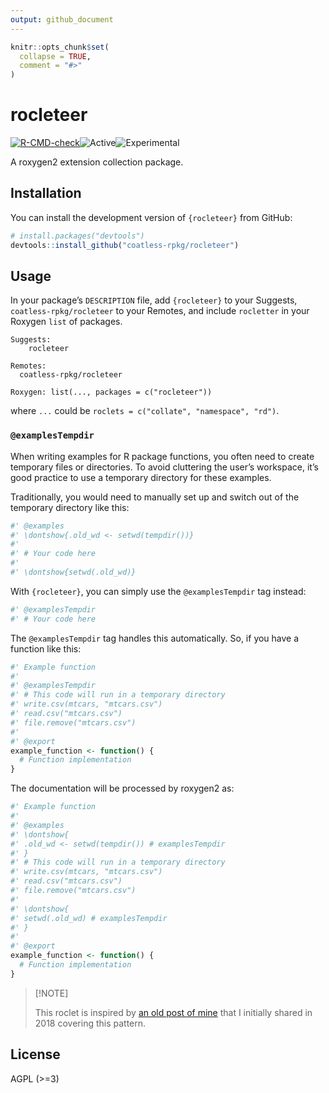 ```yaml
---
output: github_document
---
```


<!-- README.md is generated from README.Rmd. Please edit that file -->

```r
knitr::opts_chunk$set(
  collapse = TRUE,
  comment = "#>"
)
```

# rocleteer

<!-- badges: start -->
[![R-CMD-check](https://github.com/coatless-rpkg/rocleteer/actions/workflows/R-CMD-check.yaml/badge.svg)](https://github.com/coatless-rpkg/rocleteer/actions/workflows/R-CMD-check.yaml)![Active](https://img.shields.io/badge/Status-Active-green)![Experimental](https://img.shields.io/badge/Status-Experimental-blue)
<!-- badges: end -->

A roxygen2 extension collection package.

## Installation

You can install the development version of `{rocleteer}` from GitHub:

```r
# install.packages("devtools")
devtools::install_github("coatless-rpkg/rocleteer")
```

## Usage

In your package's `DESCRIPTION` file, add `{rocleteer}` to your Suggests,
`coatless-rpkg/rocleteer` to your Remotes, and include `rocletter` in your
Roxygen `list` of packages.

```
Suggests:
    rocleteer

Remotes:
  coatless-rpkg/rocleteer

Roxygen: list(..., packages = c("rocleteer"))
```

where `...` could be `roclets = c("collate", "namespace", "rd")`.

### `@examplesTempdir`

When writing examples for R package functions, you often need to create
temporary files or directories. To avoid cluttering the user's workspace, it's 
good practice to use a temporary directory for these examples.

Traditionally, you would need to manually set up and switch out of the temporary
directory like this:

```r
#' @examples
#' \dontshow{.old_wd <- setwd(tempdir())}
#'
#' # Your code here
#'
#' \dontshow{setwd(.old_wd)}
```

With `{rocleteer}`, you can simply use the `@examplesTempdir` tag instead:

```r
#' @examplesTempdir
#' # Your code here
```

The `@examplesTempdir` tag handles this automatically. So, if you have a function
like this:

```r
#' Example function
#'
#' @examplesTempdir
#' # This code will run in a temporary directory
#' write.csv(mtcars, "mtcars.csv")
#' read.csv("mtcars.csv")
#' file.remove("mtcars.csv")
#'
#' @export
example_function <- function() {
  # Function implementation
}
```

The documentation will be processed by roxygen2 as:

```r
#' Example function
#'
#' @examples
#' \dontshow{
#' .old_wd <- setwd(tempdir()) # examplesTempdir
#' }
#' # This code will run in a temporary directory
#' write.csv(mtcars, "mtcars.csv")
#' read.csv("mtcars.csv")
#' file.remove("mtcars.csv")
#'
#' \dontshow{
#' setwd(.old_wd) # examplesTempdir
#' }
#'
#' @export
example_function <- function() {
  # Function implementation
}
```


> [!NOTE]
>
> This roclet is inspired by [an old post of mine](https://blog.thecoatlessprofessor.com/programming/r/hiding-tempdir-and-tempfile-statements-in-r-documentation/) that I initially shared in 2018 covering this pattern. 

## License

AGPL (>=3)
